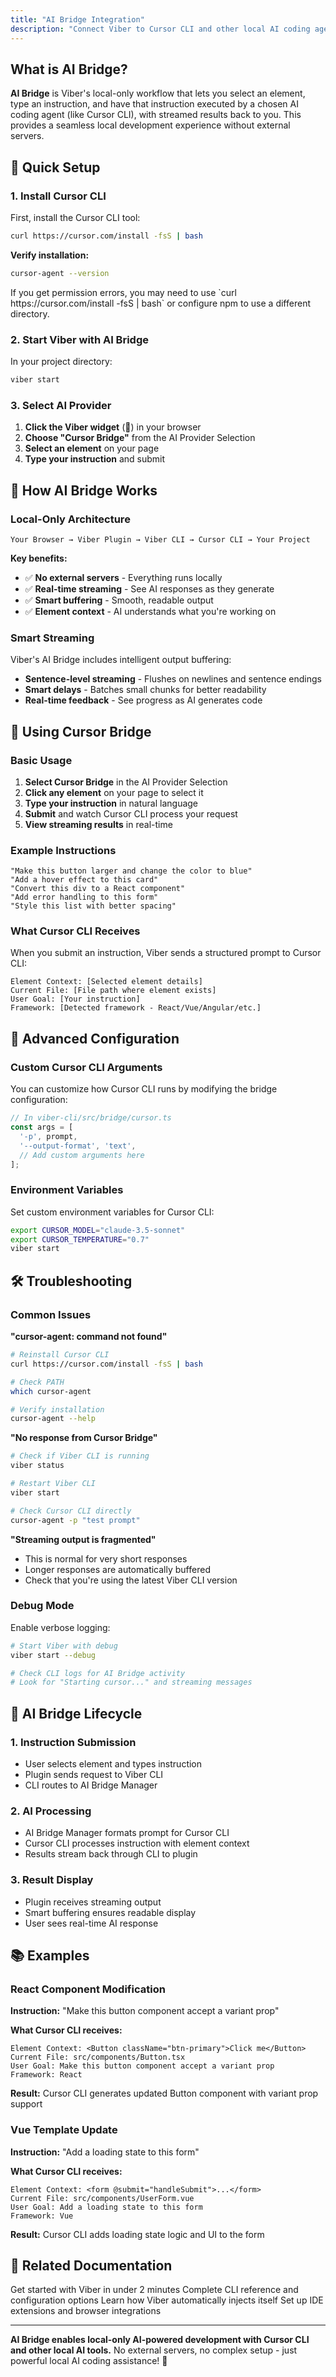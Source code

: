 ```yaml
---
title: "AI Bridge Integration"
description: "Connect Viber to Cursor CLI and other local AI coding agents"
---
```


## What is AI Bridge?

**AI Bridge** is Viber's local-only workflow that lets you select an element, type an instruction, and have that instruction executed by a chosen AI coding agent (like Cursor CLI), with streamed results back to you. This provides a seamless local development experience without external servers.

## 🚀 Quick Setup

### 1. Install Cursor CLI

First, install the Cursor CLI tool:

```bash
curl https://cursor.com/install -fsS | bash
```

**Verify installation:**
```bash
cursor-agent --version
```

<Tip>
If you get permission errors, you may need to use `curl https://cursor.com/install -fsS | bash` or configure npm to use a different directory.
</Tip>

### 2. Start Viber with AI Bridge

In your project directory:

```bash
viber start
```

### 3. Select AI Provider

1. **Click the Viber widget** (🤖) in your browser
2. **Choose "Cursor Bridge"** from the AI Provider Selection
3. **Select an element** on your page
4. **Type your instruction** and submit

## 🔧 How AI Bridge Works

### Local-Only Architecture

```
Your Browser → Viber Plugin → Viber CLI → Cursor CLI → Your Project
```

**Key benefits:**
- ✅ **No external servers** - Everything runs locally
- ✅ **Real-time streaming** - See AI responses as they generate
- ✅ **Smart buffering** - Smooth, readable output
- ✅ **Element context** - AI understands what you're working on

### Smart Streaming

Viber's AI Bridge includes intelligent output buffering:

- **Sentence-level streaming** - Flushes on newlines and sentence endings
- **Smart delays** - Batches small chunks for better readability
- **Real-time feedback** - See progress as AI generates code

## 🎯 Using Cursor Bridge

### Basic Usage

1. **Select Cursor Bridge** in the AI Provider Selection
2. **Click any element** on your page to select it
3. **Type your instruction** in natural language
4. **Submit** and watch Cursor CLI process your request
5. **View streaming results** in real-time

### Example Instructions

```
"Make this button larger and change the color to blue"
"Add a hover effect to this card"
"Convert this div to a React component"
"Add error handling to this form"
"Style this list with better spacing"
```

### What Cursor CLI Receives

When you submit an instruction, Viber sends a structured prompt to Cursor CLI:

```
Element Context: [Selected element details]
Current File: [File path where element exists]
User Goal: [Your instruction]
Framework: [Detected framework - React/Vue/Angular/etc.]
```

## 🔌 Advanced Configuration

### Custom Cursor CLI Arguments

You can customize how Cursor CLI runs by modifying the bridge configuration:

```typescript
// In viber-cli/src/bridge/cursor.ts
const args = [
  '-p', prompt,
  '--output-format', 'text',
  // Add custom arguments here
];
```

### Environment Variables

Set custom environment variables for Cursor CLI:

```bash
export CURSOR_MODEL="claude-3.5-sonnet"
export CURSOR_TEMPERATURE="0.7"
viber start
```

## 🛠️ Troubleshooting

### Common Issues

**"cursor-agent: command not found"**
```bash
# Reinstall Cursor CLI
curl https://cursor.com/install -fsS | bash

# Check PATH
which cursor-agent

# Verify installation
cursor-agent --help
```

**"No response from Cursor Bridge"**
```bash
# Check if Viber CLI is running
viber status

# Restart Viber CLI
viber start

# Check Cursor CLI directly
cursor-agent -p "test prompt"
```

**"Streaming output is fragmented"**
- This is normal for very short responses
- Longer responses are automatically buffered
- Check that you're using the latest Viber CLI version

### Debug Mode

Enable verbose logging:

```bash
# Start Viber with debug
viber start --debug

# Check CLI logs for AI Bridge activity
# Look for "Starting cursor..." and streaming messages
```

## 🔄 AI Bridge Lifecycle

### 1. Instruction Submission
- User selects element and types instruction
- Plugin sends request to Viber CLI
- CLI routes to AI Bridge Manager

### 2. AI Processing
- AI Bridge Manager formats prompt for Cursor CLI
- Cursor CLI processes instruction with element context
- Results stream back through CLI to plugin

### 3. Result Display
- Plugin receives streaming output
- Smart buffering ensures readable display
- User sees real-time AI response

## 📚 Examples

### React Component Modification

**Instruction:** "Make this button component accept a variant prop"

**What Cursor CLI receives:**
```
Element Context: <Button className="btn-primary">Click me</Button>
Current File: src/components/Button.tsx
User Goal: Make this button component accept a variant prop
Framework: React
```

**Result:** Cursor CLI generates updated Button component with variant prop support

### Vue Template Update

**Instruction:** "Add a loading state to this form"

**What Cursor CLI receives:**
```
Element Context: <form @submit="handleSubmit">...</form>
Current File: src/components/UserForm.vue
User Goal: Add a loading state to this form
Framework: Vue
```

**Result:** Cursor CLI adds loading state logic and UI to the form

## 🔗 Related Documentation

<CardGroup cols={2}>
<Card title="Quickstart Guide" icon="rocket" href="/viber/quickstart">
  Get started with Viber in under 2 minutes
</Card>

<Card title="CLI Commands" icon="terminal" href="/viber/cli">
  Complete CLI reference and configuration options
</Card>

<Card title="Universal Plugin" icon="puzzle-piece" href="/viber/plugin">
  Learn how Viber automatically injects itself
</Card>

<Card title="Extension Setup" icon="code" href="/viber/extension">
  Set up IDE extensions and browser integrations
</Card>
</CardGroup>

---

**AI Bridge enables local-only AI-powered development with Cursor CLI and other local AI tools.** No external servers, no complex setup - just powerful local AI coding assistance! 🚀
